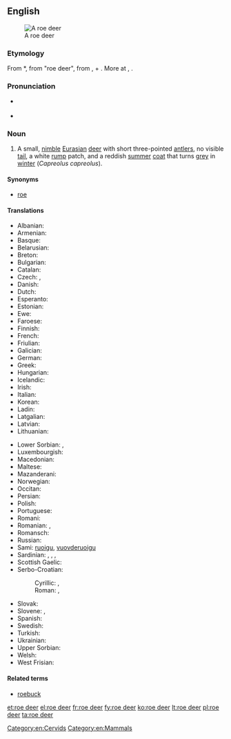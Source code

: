 {{wikipedia}}
==English==
[[Image:Capreolus capreolus (Marek Szczepanek).jpg|thumb|A roe deer]]

===Etymology===
From {{etyl|enm}} *{{term||ro deer|tr=not recorded in Middle English|lang=enm}}, from {{etyl|ang}} {{term|rahdeor|rāhdēor|lang=ang}} "roe deer", from {{term|ra|rā|lang=ang}}, {{term|raha|rāha|roe|lang=ang}} + {{term|deor|dēor|animal, beast|lang=ang}}. More at {{l|en|roe}}, {{l|en|deer}}.

===Pronunciation===
* {{a|UK}} {{IPA|/ˈrəʊˈdɪə(r)/}}
* {{audio|en-uk-roe deer.ogg|Audio (UK)}}

===Noun===
{{en-noun|sg=[[roe]] [[deer]]|roe deer}}

# A small, [[nimble]] [[Eurasian]] [[deer]] with short three-pointed [[antlers]], no visible [[tail]], a white [[rump]] patch, and a reddish [[summer]] [[coat]] that turns [[grey]] in [[winter]] (''Capreolus capreolus'').

====Synonyms====
* [[roe]]

====Translations====
{{trans-top|small deer species, ''Capreolus capreolus''}}
* Albanian: {{t|sq|kaprolli}}
* Armenian: {{t-|hy|այծյամ|tr=aycyam}}
* Basque: {{t|eu|orkatz}}
* Belarusian: {{t|be|казуля}}
* Breton: {{t|br|yourc’h}}
* Bulgarian: {{t|bg|сърна|tr=s'rna}}
* Catalan: {{t|ca|cabirol|m}}
* Czech: {{t+|cs|srna|f}}, {{t+|cs|srnec|m}}
* Danish: {{t-|da|rådyr}}
* Dutch: {{t+|nl|ree|m}}
* Esperanto: {{t|eo|kapreolo}}
* Estonian: {{t|et|metskits}}
* Ewe: {{t|ee|afia|n}}
* Faroese: {{t-|fo|rádýr}}
* Finnish: {{t+|fi|metsäkauris}}
* French: {{t+|fr|chevreuil|m}}
* Friulian: {{t|fur|cjavrűl}}
* Galician: {{t|gl|corzo|m}}
* German: {{t+|de|Reh|n}}
* Greek: {{t+|el|ζαρκάδι|n|tr=zarkádi}}
* Hungarian: {{t+|hu|őz}}
* Icelandic: {{t-|is|rádýr}}
* Irish: {{t-|ga|fia odhar|m}}
* Italian: {{t+|it|capriolo|m}}
* Korean: {{t+|ko|노루|sc=Hang}}
* Ladin: {{t|lld|capriol}}
* Latgalian: {{tø|ltg|meža koza|f}}
* Latvian: {{t|lv|stirna}}
* Lithuanian: {{t+|lt|stirna|f}}
{{trans-mid}}
* Lower Sorbian: {{t|dsb|sarna}}, {{t|dsb|serna}}
* Luxembourgish: {{t-|lb|Réi|n}}
* Macedonian: {{t|mk|срна|tr=srna}}
* Maltese: {{t|mt|ċerfa}}
* Mazanderani: {{tø|mzn|شوکا}}
* Norwegian: {{t+|no|rådyr|n}}
* Occitan: {{t|oc|cabiròl}}
* Persian: {{t+|fa|شوکا|sc=fa-Arab}}
* Polish: {{t|pl|sarna}}
* Portuguese: {{t+|pt|corço|m}}
* Romani: {{t|rom|kaperiwara|f}}
* Romanian: {{t|ro|căprior}}, {{t|ro|căprioară}}
* Romansch: {{t|rom|chavriel}}
* Russian: {{t+|ru|косуля|f|tr=kosúl'a}}
* Sami: [[ruoigu]], [[vuovderuoigu]]
* Sardinian: {{t|sc|crabiolu}}, {{t|sc|bettu}}, {{t|sc|betta}}, {{t|sc|crabolu}}
* Scottish Gaelic: {{t-|gd|earb|f}}
* Serbo-Croatian:
*: Cyrillic: {{t|sh|срна|f}}, {{t|sh|срндаћ|m}}
*: Roman: {{t|sh|srna|f}}, {{t|sh|srndać|m}}
* Slovak: {{t-|sk|srna}}
* Slovene: {{t|sl|srna|f}}, {{t|sl|srnjak|m}}
* Spanish: {{t|es|corzo|m}}
* Swedish: {{t+|sv|rådjur}}
* Turkish: {{t+|tr|karaca}}
* Ukrainian: {{t|uk|козуля|tr=kozulja}}
* Upper Sorbian: {{t|hsb|sorna}}
* Welsh: {{t|cy|iwrch}}
* West Frisian: {{t|fy|ree}}
{{trans-bottom}}

====Related terms====
* [[roebuck]]

[[Category:en:Cervids]]
[[Category:en:Mammals]]

[[et:roe deer]]
[[el:roe deer]]
[[fr:roe deer]]
[[fy:roe deer]]
[[ko:roe deer]]
[[lt:roe deer]]
[[pl:roe deer]]
[[ta:roe deer]]